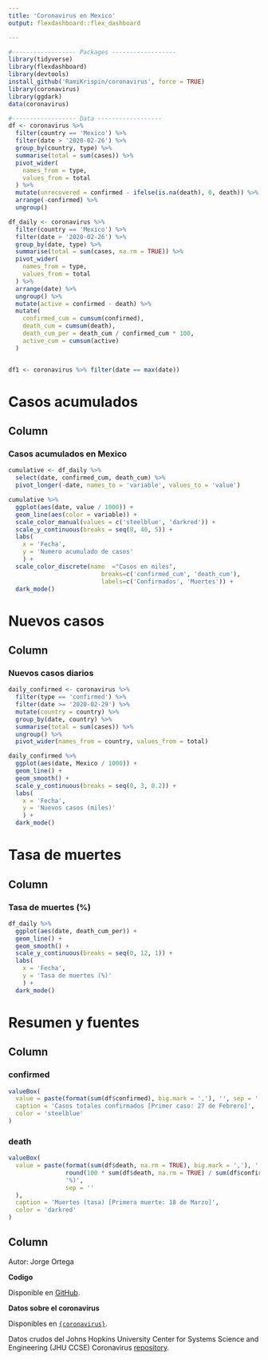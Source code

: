 ```yaml
---
title: 'Coronavirus en Mexico'
output: flexdashboard::flex_dashboard

---
```

  
```r
#------------------ Packages ------------------
library(tidyverse)
library(flexdashboard)
library(devtools)
install_github('RamiKrispin/coronavirus', force = TRUE)
library(coronavirus)
library(ggdark)
data(coronavirus)

#------------------ Data ------------------
df <- coronavirus %>%
  filter(country == 'Mexico') %>%
  filter(date > '2020-02-26') %>%
  group_by(country, type) %>%
  summarise(total = sum(cases)) %>%
  pivot_wider(
    names_from = type,
    values_from = total
  ) %>%
  mutate(unrecovered = confirmed - ifelse(is.na(death), 0, death)) %>%
  arrange(-confirmed) %>%
  ungroup()

df_daily <- coronavirus %>%
  filter(country == 'Mexico') %>%
  filter(date > '2020-02-26') %>%
  group_by(date, type) %>%
  summarise(total = sum(cases, na.rm = TRUE)) %>%
  pivot_wider(
    names_from = type,
    values_from = total
  ) %>%
  arrange(date) %>%
  ungroup() %>%
  mutate(active = confirmed - death) %>%
  mutate(
    confirmed_cum = cumsum(confirmed),
    death_cum = cumsum(death),
    death_cum_per = death_cum / confirmed_cum * 100,
    active_cum = cumsum(active)
  )


df1 <- coronavirus %>% filter(date == max(date))
```

Casos acumulados
=======================================================================
  
Column
-----------------------------------------------------------------------
  
### **Casos acumulados en Mexico**
  
```r
cumulative <- df_daily %>%
  select(date, confirmed_cum, death_cum) %>%
  pivot_longer(-date, names_to = 'variable', values_to = 'value')

cumulative %>%
  ggplot(aes(date, value / 1000)) + 
  geom_line(aes(color = variable)) +
  scale_color_manual(values = c('steelblue', 'darkred')) +
  scale_y_continuous(breaks = seq(0, 40, 5)) +
  labs(
    x = 'Fecha',
    y = 'Numero acumulado de casos'
    ) +
  scale_color_discrete(name  ="Casos en miles",
                          breaks=c('confirmed_cum', 'death_cum'),
                          labels=c('Confirmados', 'Muertes')) +
  dark_mode()
```

Nuevos casos
=======================================================================
  
Column
-------------------------------------
  
### **Nuevos casos diarios**
  
```r
daily_confirmed <- coronavirus %>%
  filter(type == 'confirmed') %>%
  filter(date >= '2020-02-29') %>%
  mutate(country = country) %>%
  group_by(date, country) %>%
  summarise(total = sum(cases)) %>%
  ungroup() %>%
  pivot_wider(names_from = country, values_from = total)

daily_confirmed %>%
  ggplot(aes(date, Mexico / 1000)) +
  geom_line() +
  geom_smooth() +
  scale_y_continuous(breaks = seq(0, 3, 0.2)) +
  labs(
    x = 'Fecha',
    y = 'Nuevos casos (miles)'
    ) +
  dark_mode()  
```


Tasa de muertes
=======================================================================
  
Column
-------------------------------------
  
  
### **Tasa de muertes (%)**
  
```r
df_daily %>%
  ggplot(aes(date, death_cum_per)) +
  geom_line() +
  geom_smooth() +
  scale_y_continuous(breaks = seq(0, 12, 1)) +
  labs(
    x = 'Fecha',
    y = 'Tasa de muertes (%)'
    ) +
  dark_mode()
```

Resumen y fuentes
=======================================================================

Column
-----------------------------------------------------------------------
  
### confirmed {.value-box}

```r

valueBox(
  value = paste(format(sum(df$confirmed), big.mark = ','), '', sep = ' '),
  caption = 'Casos totales confirmados [Primer caso: 27 de Febrero]',
  color = 'steelblue'
)
```


### death {.value-box}

```r

valueBox(
  value = paste(format(sum(df$death, na.rm = TRUE), big.mark = ','), ' (',
                round(100 * sum(df$death, na.rm = TRUE) / sum(df$confirmed), 1),
                '%)',
                sep = ''
  ),
  caption = 'Muertes (tasa) [Primera muerte: 18 de Marzo]',
  color = 'darkred'
)
```



Column
-------------------------------------

Autor: Jorge Ortega

**Codigo**
  
Disponible en [GitHub](https://github.com/jisaaco/corona/blob/master/CoronaMex.Rmd){target='_blank'}.

**Datos sobre el coronavirus**
  
Disponibles en [`{coronavirus}`](https://github.com/RamiKrispin/coronavirus){target='_blank'}.

Datos crudos del Johns Hopkins University Center for Systems Science and Engineering (JHU CCSE) Coronavirus [repository](https://github.com/RamiKrispin/coronavirus-csv){target='_blank'}.
